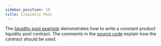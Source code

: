 ```yaml
---
sidebar_position: 10
title: Liquidity Pool
---
```


The [liquidity pool example] demonstrates how to write a constant product
liquidity pool contract. The comments in the [source code] explain how the contract should
be used.

[liquidity pool example]: https://github.com/stellar/soroban-examples/tree/v0.0.4/liquidity_pool
[source code]: https://github.com/stellar/soroban-examples/blob/v0.0.4/liquidity_pool/src/lib.rs#L143
